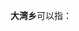 '''大湾乡'''可以指：
{{PRC admin/disambig|45/13/02/215/000|51/34/24/210/000|64/04/24/203/000}}
{{disambig|cat=三字中国乡名消歧义}}